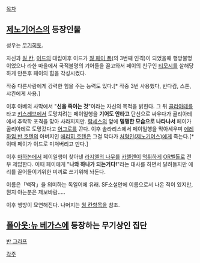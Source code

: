 [[목차]]
== [[제노기어스]]의 등장인물 ==
성우는 [[무기히토]].

자신과 [[웡 칸]], [[이드]]의 대립이후 이드가 [[웡 페이 퐁]](의 3번째 인격)이 되었을때 행방불명이었으나 라한 마을에서 국적불명의 기어들을 끌고와서 페이의 친구인 [[티모시]]를 살해당하게 만든후 페이의 힘을 각성시켰다.

작중 다른사람에게 강력한 힘을 주는 능력도 있다.[* 작중 3번 사용했다, 반다캄, 스톤, 샤칸에게 사용.]

이후 아베의 사막에서 "'''신을 죽이는 것'''"이라는 자신의 목적을 밝힌다. 그 뒤 [[골리아테]]를 타고 [[키스레브]]에서 도망치려는 페이일행을 '''기어도 안타고''' 단신으로 싸우다가 골리아테에서 추락학 포격을 맞아 사라지지만. [[람세스]]의 앞에 '''멀쩡한 모습으로 나타나서''' 페이가 골리아테로 도망갔다고 [[어그로]]를 끈다. 이후 솔라리스에서 페이일행을 막아세우며 [[에레하임 반 호텐]]의 아버지인 [[에리히 호텐]]은 그걸 막다가 [[처형인(제노기어스)]]에게 죽는다.[* 이때 페이가 이드로 미쳐버리고 만다.]

이후 [[마하논]]에서 페이일행이 찾아낸 [[라지엘의 나무]]를 [[카렐렌]]이 [[먹튀]]하게 [[OR벨톨]]로 전부 제압한다. 이때 페이에게 "'''나와 하나가 되는거다!'''"라는 대사를 하면서 달려들지만 에리를 끌어들이기위한 미끼로 쓰기위해 놔둔다.

이름은「백작」을 의미하는 독일어에 유래. SF소설안에 이름으로서 나온 적이 있지만, 뭔지 아는분은 제보바람‥‥. 


이후 행방이 묘연해진다. 나머지는 [[웡 칸]]항목을 참조.

== [[폴아웃:뉴 베가스]]에 등장하는 무기상인 집단 ==
[[반 그라프]]

[[각주]]
